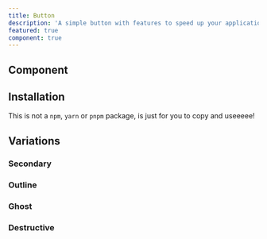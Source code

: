 ```yaml
---
title: Button
description: 'A simple button with features to speed up your application.'
featured: true
component: true
---
```


## Component

<ComponentExample src='/components/examples/buttons/button-example.tsx'>
  <ButtonExample />
</ComponentExample>

## Installation

This is not a `npm`, `yarn` or `pnpm` package, is just for you to copy and useeeee!

<ComponentSource src='/components/primitives/button.tsx' />

## Variations

### Secondary

<ComponentExample src='/components/examples/buttons/secondary-example.tsx'>
  <SecondaryExample />
</ComponentExample>

### Outline

<ComponentExample src='/components/examples/buttons/outline-example.tsx'>
  <OutlineExample />
</ComponentExample>

### Ghost

<ComponentExample src='/components/examples/buttons/ghost-example.tsx'>
  <GhostExample />
</ComponentExample>

### Destructive

<ComponentExample src='/components/examples/buttons/destructive-example.tsx'>
  <DestructiveExample />
</ComponentExample>
